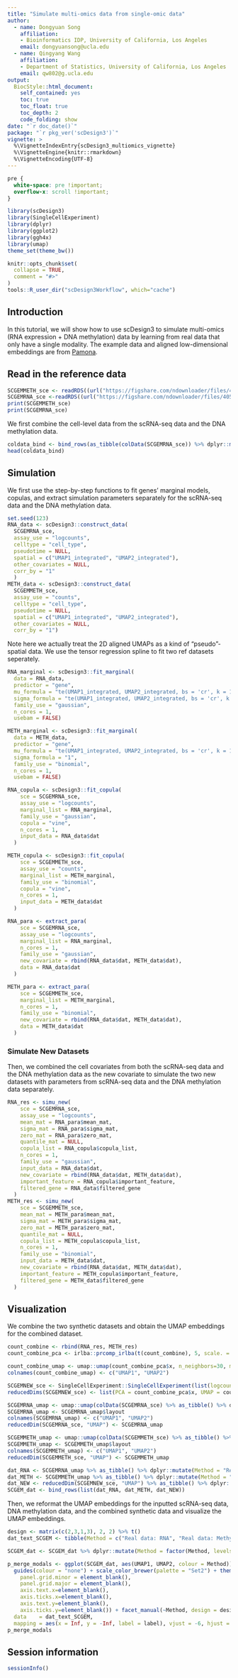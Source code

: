 ```yaml
---
title: "Simulate multi-omics data from single-omic data"
author: 
  - name: Dongyuan Song
    affiliation:
    - Bioinformatics IDP, University of California, Los Angeles
    email: dongyuansong@ucla.edu
  - name: Qingyang Wang
    affiliation:
    - Department of Statistics, University of California, Los Angeles
    email: qw802@g.ucla.edu
output: 
  BiocStyle::html_document:
    self_contained: yes
    toc: true
    toc_float: true
    toc_depth: 2
    code_folding: show
date: "`r doc_date()`"
package: "`r pkg_ver('scDesign3')`"
vignette: >
  %\VignetteIndexEntry{scDesign3_multiomics_vignette}
  %\VignetteEngine{knitr::rmarkdown}
  %\VignetteEncoding{UTF-8}  
---
```



```css
pre {
  white-space: pre !important;
  overflow-x: scroll !important;
}
```
```r
library(scDesign3)
library(SingleCellExperiment)
library(dplyr)
library(ggplot2)
library(ggh4x)
library(umap)
theme_set(theme_bw())
```

```r
knitr::opts_chunk$set(
  collapse = TRUE,
  comment = "#>"
)
tools::R_user_dir("scDesign3Workflow", which="cache")
```

## Introduction
In this tutorial, we will show how to use scDesign3 to simulate multi-omics (RNA expression + DNA methylation) data by learning from real data that only have a single modality. The example data and aligned low-dimensional embeddings are from [Pamona](https://github.com/caokai1073/Pamona).

## Read in the reference data
```r
SCGEMMETH_sce <- readRDS((url("https://figshare.com/ndownloader/files/40581998")))
SCGEMRNA_sce <-readRDS((url("https://figshare.com/ndownloader/files/40582001")))
print(SCGEMMETH_sce)
print(SCGEMRNA_sce)
```

We first combine the cell-level data from the scRNA-seq data and the DNA methylation data.

```r
coldata_bind <- bind_rows(as_tibble(colData(SCGEMRNA_sce)) %>% dplyr::mutate(Tech = "RNA"), as_tibble(colData(SCGEMMETH_sce)) %>% dplyr::mutate(Tech = "Methylation"))
head(coldata_bind)
```

## Simulation
We first use the step-by-step functions to fit genes' marginal models, copulas, and extract simulation parameters separately for the scRNA-seq data and the DNA methylation data.
```r
set.seed(123)
RNA_data <- scDesign3::construct_data(
  SCGEMRNA_sce, 
  assay_use = "logcounts", 
  celltype = "cell_type", 
  pseudotime = NULL, 
  spatial = c("UMAP1_integrated", "UMAP2_integrated"), 
  other_covariates = NULL, 
  corr_by = "1"
  )
METH_data <- scDesign3::construct_data(
  SCGEMMETH_sce, 
  assay_use = "counts", 
  celltype = "cell_type", 
  pseudotime = NULL, 
  spatial = c("UMAP1_integrated", "UMAP2_integrated"), 
  other_covariates = NULL, 
  corr_by = "1")
```

Note here we actually treat the 2D aligned UMAPs as a kind of "pseudo"-spatial data. We use the tensor regression spline to fit two ref datasets seperately.
```r
RNA_marginal <- scDesign3::fit_marginal(
  data = RNA_data, 
  predictor = "gene", 
  mu_formula = "te(UMAP1_integrated, UMAP2_integrated, bs = 'cr', k = 10)", 
  sigma_formula = "te(UMAP1_integrated, UMAP2_integrated, bs = 'cr', k = 5)", 
  family_use = "gaussian", 
  n_cores = 1, 
  usebam = FALSE)

METH_marginal <- scDesign3::fit_marginal(
  data = METH_data, 
  predictor = "gene", 
  mu_formula = "te(UMAP1_integrated, UMAP2_integrated, bs = 'cr', k = 10)", 
  sigma_formula = "1", 
  family_use = "binomial", 
  n_cores = 1, 
  usebam = FALSE)
```
```r
RNA_copula <- scDesign3::fit_copula(
    sce = SCGEMRNA_sce,
    assay_use = "logcounts",
    marginal_list = RNA_marginal,
    family_use = "gaussian",
    copula = "vine",
    n_cores = 1,
    input_data = RNA_data$dat
  )

METH_copula <- scDesign3::fit_copula(
    sce = SCGEMMETH_sce,
    assay_use = "counts",
    marginal_list = METH_marginal,
    family_use = "binomial",
    copula = "vine",
    n_cores = 1,
    input_data = METH_data$dat
  )
```
```r
RNA_para <- extract_para(
    sce = SCGEMRNA_sce,
    assay_use = "logcounts",
    marginal_list = RNA_marginal,
    n_cores = 1,
    family_use = "gaussian",
    new_covariate = rbind(RNA_data$dat, METH_data$dat),
    data = RNA_data$dat
  )

METH_para <- extract_para(
    sce = SCGEMMETH_sce,
    marginal_list = METH_marginal,
    n_cores = 1,
    family_use = "binomial",
    new_covariate = rbind(RNA_data$dat, METH_data$dat),
    data = METH_data$dat
  )
```

### Simulate New Datasets
Then, we combined the cell covariates from both the scRNA-seq data and the DNA methylation data as the new covariate to simulate the two new datasets with parameters from scRNA-seq data and the DNA methylation data separately.
```r
RNA_res <- simu_new(
    sce = SCGEMRNA_sce,
    assay_use = "logcounts",
    mean_mat = RNA_para$mean_mat,
    sigma_mat = RNA_para$sigma_mat,
    zero_mat = RNA_para$zero_mat,
    quantile_mat = NULL,
    copula_list = RNA_copula$copula_list,
    n_cores = 1,
    family_use = "gaussian",
    input_data = RNA_data$dat,
    new_covariate = rbind(RNA_data$dat, METH_data$dat),
    important_feature = RNA_copula$important_feature,
    filtered_gene = RNA_data$filtered_gene
  )
METH_res <- simu_new(
    sce = SCGEMMETH_sce,
    mean_mat = METH_para$mean_mat,
    sigma_mat = METH_para$sigma_mat,
    zero_mat = METH_para$zero_mat,
    quantile_mat = NULL,
    copula_list = METH_copula$copula_list,
    n_cores = 1,
    family_use = "binomial",
    input_data = METH_data$dat,
    new_covariate = rbind(RNA_data$dat, METH_data$dat),
    important_feature = METH_copula$important_feature,
    filtered_gene = METH_data$filtered_gene
  )
```

## Visualization
We combine the two synthetic datasets and obtain the UMAP embeddings for the combined dataset. 
```r
count_combine <- rbind(RNA_res, METH_res)
count_combine_pca <- irlba::prcomp_irlba(t(count_combine), 5, scale. = TRUE)

count_combine_umap <- umap::umap(count_combine_pca$x, n_neighbors=30, min_dist=0.7)$layout
colnames(count_combine_umap) <- c("UMAP1", "UMAP2")

SCGEMNEW_sce <- SingleCellExperiment::SingleCellExperiment(list(logcounts = count_combine))
reducedDims(SCGEMNEW_sce) <- list(PCA = count_combine_pca$x, UMAP = count_combine_umap)

```

```r
SCGEMRNA_umap <- umap::umap(colData(SCGEMRNA_sce) %>% as_tibble() %>% dplyr::select(paste0("X", 1:5)), n_neighbors=30, min_dist=0.7)
SCGEMRNA_umap <- SCGEMRNA_umap$layout
colnames(SCGEMRNA_umap) <- c("UMAP1", "UMAP2")
reducedDim(SCGEMRNA_sce, "UMAP") <- SCGEMRNA_umap
```

```r
SCGEMMETH_umap <- umap::umap(colData(SCGEMMETH_sce) %>% as_tibble() %>% dplyr::select(paste0("X", 1:5)), n_neighbors=30, min_dist=0.7)
SCGEMMETH_umap <- SCGEMMETH_umap$layout
colnames(SCGEMMETH_umap) <- c("UMAP1", "UMAP2")
reducedDim(SCGEMMETH_sce, "UMAP") <- SCGEMMETH_umap
```
```r
dat_RNA <- SCGEMRNA_umap %>% as_tibble() %>% dplyr::mutate(Method = "Real data: RNA")
dat_METH <- SCGEMMETH_umap %>% as_tibble() %>% dplyr::mutate(Method = "Real data: Methylation")
dat_NEW <- reducedDim(SCGEMNEW_sce, "UMAP") %>% as_tibble() %>% dplyr::mutate(Method = "scDesign3: RNA + Meythlation")
SCGEM_dat <- bind_rows(list(dat_RNA, dat_METH, dat_NEW))
```

Then, we reformat the UMAP embeddings for the inputted scRNA-seq data, DNA methylation data, and the combined synthetic data and visualize the UMAP embeddings.
```r
design <- matrix(c(2,3,1,3), 2, 2) %>% t()
dat_text_SCGEM <- tibble(Method = c("Real data: RNA", "Real data: Methylation", "scDesign3: RNA + Meythlation"), label = c("32 Features*177 Cells", "27 Features*142 Cells", "59 Features*319 Cells")) %>% as.data.frame()
```

```r
SCGEM_dat <- SCGEM_dat %>% dplyr::mutate(Method = factor(Method, levels = c("Real data: RNA", "scDesign3: RNA + Meythlation", "Real data: Methylation"))) %>% dplyr::mutate(UMAP1 = if_else(Method == "Real data: RNA", -UMAP1, UMAP1), UMAP2 = if_else(Method == "Real data: RNA", -UMAP2, UMAP2))

p_merge_modals <- ggplot(SCGEM_dat, aes(UMAP1, UMAP2, colour = Method)) + ggrastr::rasterize(geom_point(size = 0.5), dpi = 300) +
  guides(colour = "none") + scale_color_brewer(palette = "Set2") + theme_bw() + theme(aspect.ratio = 1,
    panel.grid.minor = element_blank(),
    panel.grid.major = element_blank(),
    axis.text.x=element_blank(),
    axis.ticks.x=element_blank(),
    axis.text.y=element_blank(),
    axis.ticks.y=element_blank()) + facet_manual(~Method, design = design, widths = c(1, 2), heights = c(1, 1), respect = TRUE, scales = "free")+ geom_text(
  data    = dat_text_SCGEM,
  mapping = aes(x = Inf, y = -Inf, label = label), vjust = -6, hjust = 1, color = "black", size = 3)
p_merge_modals
```



## Session information
```r
sessionInfo()
```
